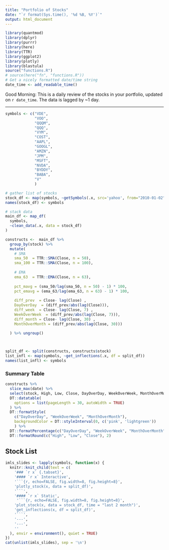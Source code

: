```yaml
---
title: "Portfolio of Stocks"
date: "`r format(Sys.time(), '%d %B, %Y')`"
output: html_document
---
```

```r
library(quantmod)
library(dplyr)
library(purrr)
library(here)
library(TTR)
library(ggplot2)
library(plotly)
library(blastula)
source("functions.R")
# source(here("fn", "functions.R"))
# Get a nicely formatted date/time string
date_time <- add_readable_time()

```
Good Morning: This is a daily review of the stocks in your portfolio, updated on `r date_time`. The data is lagged by ~1 day.

---
```r

symbols <- c("VDE",
             "VOO",
             "QQQM",
             "QQQ",
             "VYM",
             "COST",
             "AAPL",
             "GOOGL",
             "AMZN",
             "JPM",
             "MSFT",
             "NVDA",
             "BYDDY",
             "BABA",
             "V"
             )

# gather list of stocks 
stock_df <- map(symbols, ~getSymbols(.x, src='yahoo', from="2010-01-02", auto.assign=FALSE))
names(stock_df) <- symbols

# stack data
main_df <- map_df(
  symbols,
  ~clean_data(.x, data = stock_df)
) 

constructs <-  main_df %>% 
  group_by(stock) %>% 
  mutate(
    # SMA
    sma_50  = TTR::SMA(Close, n = 50),
    sma_100 = TTR::SMA(Close, n = 100),
    
    # EMA
    ema_63  = TTR::EMA(Close, n = 63),
    
    pct_mavg = (sma_50/lag(sma_50, n = 50) - 1) * 100,
    pct_emavg = (ema_63/lag(ema_63, n = 63) - 1) * 100,
    
    diff_prev  = Close- lag(Close) ,
    DayOverDay  = (diff_prev/abs(lag(Close))),
    diff_week  = Close- lag(Close, 7) ,
    WeekOverWeek  = (diff_prev/abs(lag(Close, 7))),
    diff_month = Close- lag(Close, 30) ,
    MonthOverMonth = (diff_prev/abs(lag(Close, 30)))
    
  ) %>% ungroup()



split_df <- split(constructs, constructs$stock)
list_infl <- map(symbols, ~get_inflections(.x, df = split_df))
names(list_infl) <- symbols

```

### Summary Table
```r
constructs %>% 
  slice_max(date) %>% 
  select(stock, High, Low, Close, DayOverDay, WeekOverWeek, MonthOverMonth) %>% 
  DT::datatable(
    options = list(pageLength = 30, autoWidth = TRUE)
  ) %>% 
  DT::formatStyle(
    c("DayOverDay", "WeekOverWeek", "MonthOverMonth"),
    backgroundColor = DT::styleInterval(0, c('pink', 'lightgreen'))
    ) %>% 
  DT::formatPercentage(c("DayOverDay", "WeekOverWeek", "MonthOverMonth"),1) %>% 
  DT::formatRound(c("High", "Low", "Close"), 2)
```

## Stock List  {.tabset}
```r

imls_slides <- lapply(symbols, function(x) {
  knitr::knit_child(text = c(
    '### `r x` {.tabset}',
    '#### `r x` Interactive',
    '```{r, echo=FALSE, fig.width=8, fig.height=8}',
    'plotly_stock(x, data = split_df)',
    '```',
    '#### `r x` Static',
     '```{r, echo=FALSE, fig.width=8, fig.height=8}',
    'plot_stock(x, data = stock_df, time = "last 2 month")',
    'get_inflections(x, df = split_df)',
    '```',
    '---',
    '---',
    ''
  ), envir = environment(), quiet = TRUE)
})
cat(unlist(imls_slides), sep = '\n')
```

